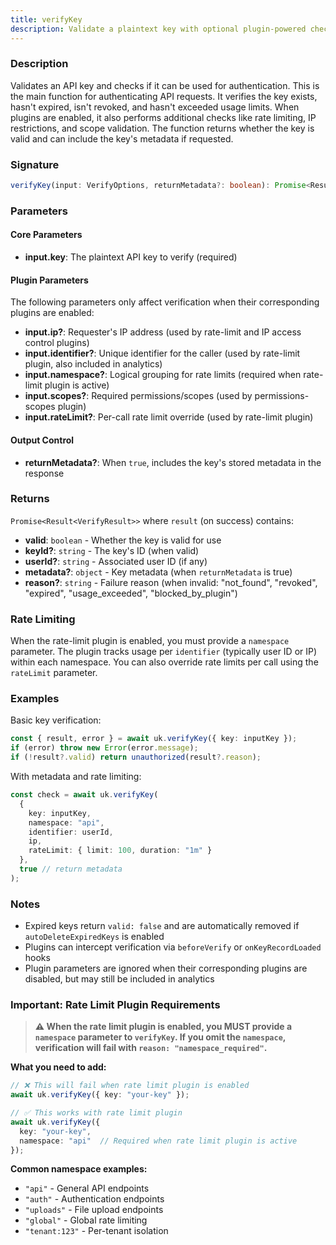 ```yaml
---
title: verifyKey
description: Validate a plaintext key with optional plugin-powered checks and return validity and metadata.
---
```


### Description

Validates an API key and checks if it can be used for authentication. This is the main function for authenticating API requests. It verifies the key exists, hasn't expired, isn't revoked, and hasn't exceeded usage limits. When plugins are enabled, it also performs additional checks like rate limiting, IP restrictions, and scope validation. The function returns whether the key is valid and can include the key's metadata if requested.

### Signature

```ts
verifyKey(input: VerifyOptions, returnMetadata?: boolean): Promise<Result<VerifyResult>>
```

### Parameters

#### Core Parameters
- **input.key**: The plaintext API key to verify (required)

#### Plugin Parameters
The following parameters only affect verification when their corresponding plugins are enabled:

- **input.ip?**: Requester's IP address (used by rate-limit and IP access control plugins)
- **input.identifier?**: Unique identifier for the caller (used by rate-limit plugin, also included in analytics)
- **input.namespace?**: Logical grouping for rate limits (required when rate-limit plugin is active)
- **input.scopes?**: Required permissions/scopes (used by permissions-scopes plugin)
- **input.rateLimit?**: Per-call rate limit override (used by rate-limit plugin)

#### Output Control
- **returnMetadata?**: When `true`, includes the key's stored metadata in the response

### Returns

`Promise<Result<VerifyResult>>` where `result` (on success) contains:

- **valid**: `boolean` - Whether the key is valid for use
- **keyId?**: `string` - The key's ID (when valid)
- **userId?**: `string` - Associated user ID (if any)
- **metadata?**: `object` - Key metadata (when `returnMetadata` is true)
- **reason?**: `string` - Failure reason (when invalid: "not_found", "revoked", "expired", "usage_exceeded", "blocked_by_plugin")

### Rate Limiting

When the rate-limit plugin is enabled, you must provide a `namespace` parameter. The plugin tracks usage per `identifier` (typically user ID or IP) within each namespace. You can also override rate limits per call using the `rateLimit` parameter.

### Examples

Basic key verification:
```ts
const { result, error } = await uk.verifyKey({ key: inputKey });
if (error) throw new Error(error.message);
if (!result?.valid) return unauthorized(result?.reason);
```

With metadata and rate limiting:
```ts
const check = await uk.verifyKey(
  { 
    key: inputKey, 
    namespace: "api", 
    identifier: userId, 
    ip, 
    rateLimit: { limit: 100, duration: "1m" } 
  },
  true // return metadata
);
```

### Notes

- Expired keys return `valid: false` and are automatically removed if `autoDeleteExpiredKeys` is enabled
- Plugins can intercept verification via `beforeVerify` or `onKeyRecordLoaded` hooks
- Plugin parameters are ignored when their corresponding plugins are disabled, but may still be included in analytics

### Important: Rate Limit Plugin Requirements

> **⚠️ When the rate limit plugin is enabled, you MUST provide a `namespace` parameter to `verifyKey`. If you omit the `namespace`, verification will fail with `reason: "namespace_required"`.**

**What you need to add:**
```ts
// ❌ This will fail when rate limit plugin is enabled
await uk.verifyKey({ key: "your-key" });

// ✅ This works with rate limit plugin
await uk.verifyKey({ 
  key: "your-key", 
  namespace: "api"  // Required when rate limit plugin is active
});
```

**Common namespace examples:**
- `"api"` - General API endpoints
- `"auth"` - Authentication endpoints  
- `"uploads"` - File upload endpoints
- `"global"` - Global rate limiting
- `"tenant:123"` - Per-tenant isolation


